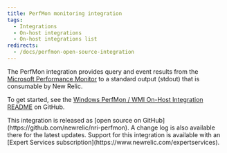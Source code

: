 ```yaml
---
title: PerfMon monitoring integration
tags:
  - Integrations
  - On-host integrations
  - On-host integrations list
redirects:
  - /docs/perfmon-open-source-integration
---
```


The PerfMon integration provides query and event results from the [Microsoft Performance Monitor](https://docs.microsoft.com/en-us/previous-versions/windows/it-pro/windows-server-2008-R2-and-2008/cc749154(v%3dws.11)) to a standard output (stdout) that is consumable by New Relic.

To get started, see the [Windows PerfMon / WMI On-Host Integration README](https://github.com/newrelic/nri-perfmon) on GitHub.

<Callout variant="tip">
  This integration is released as [open source on GitHub](https://github.com/newrelic/nri-perfmon). A change log is also available there for the latest updates. Support for this integration is available with an [Expert Services subscription](https://www.newrelic.com/expertservices).
</Callout>
